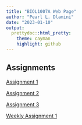 ```yaml
---
title: "BIOL1007A Web Page"
author: "Pearl L. Dlamini"
date: "2023-01-10"
output:
  prettydoc::html_pretty:
    theme: cayman
    highlight: github
---
```


## Assignments

[Assignment 1](Assignment_1.html)  

[Assignment 2](Assignment_2.html)  

[Assignment 3](Assignment_3.html)  

[Weekly Assignment 1](Weekly_Assignment.html)
